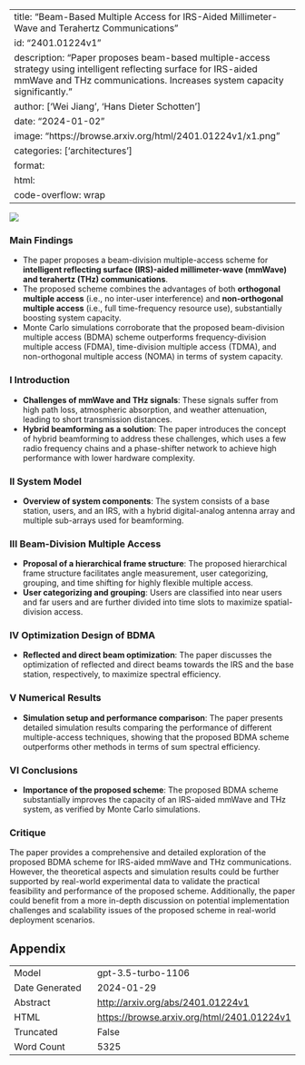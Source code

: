 
---
title: "Beam-Based Multiple Access for IRS-Aided Millimeter-Wave and Terahertz Communications"
id: "2401.01224v1"
description: "Paper proposes beam-based multiple-access strategy using intelligent reflecting surface for IRS-aided mmWave and THz communications. Increases system capacity significantly."
author: ['Wei Jiang', 'Hans Dieter Schotten']
date: "2024-01-02"
image: "https://browse.arxiv.org/html/2401.01224v1/x1.png"
categories: ['architectures']
format:
  html:
    code-overflow: wrap
---

![](https://browse.arxiv.org/html/2401.01224v1/x1.png)

### Main Findings
- The paper proposes a beam-division multiple-access scheme for **intelligent reflecting surface (IRS)-aided millimeter-wave (mmWave) and terahertz (THz) communications**.
- The proposed scheme combines the advantages of both **orthogonal multiple access** (i.e., no inter-user interference) and **non-orthogonal multiple access** (i.e., full time-frequency resource use), substantially boosting system capacity.
- Monte Carlo simulations corroborate that the proposed beam-division multiple access (BDMA) scheme outperforms frequency-division multiple access (FDMA), time-division multiple access (TDMA), and non-orthogonal multiple access (NOMA) in terms of system capacity.

### I Introduction
- **Challenges of mmWave and THz signals**: These signals suffer from high path loss, atmospheric absorption, and weather attenuation, leading to short transmission distances.
- **Hybrid beamforming as a solution**: The paper introduces the concept of hybrid beamforming to address these challenges, which uses a few radio frequency chains and a phase-shifter network to achieve high performance with lower hardware complexity.

### II System Model
- **Overview of system components**: The system consists of a base station, users, and an IRS, with a hybrid digital-analog antenna array and multiple sub-arrays used for beamforming.

### III Beam-Division Multiple Access
- **Proposal of a hierarchical frame structure**: The proposed hierarchical frame structure facilitates angle measurement, user categorizing, grouping, and time shifting for highly flexible multiple access.
- **User categorizing and grouping**: Users are classified into near users and far users and are further divided into time slots to maximize spatial-division access.

### IV Optimization Design of BDMA
- **Reflected and direct beam optimization**: The paper discusses the optimization of reflected and direct beams towards the IRS and the base station, respectively, to maximize spectral efficiency.

### V Numerical Results
- **Simulation setup and performance comparison**: The paper presents detailed simulation results comparing the performance of different multiple-access techniques, showing that the proposed BDMA scheme outperforms other methods in terms of sum spectral efficiency.

### VI Conclusions
- **Importance of the proposed scheme**: The proposed BDMA scheme substantially improves the capacity of an IRS-aided mmWave and THz system, as verified by Monte Carlo simulations.


### Critique
The paper provides a comprehensive and detailed exploration of the proposed BDMA scheme for IRS-aided mmWave and THz communications. However, the theoretical aspects and simulation results could be further supported by real-world experimental data to validate the practical feasibility and performance of the proposed scheme. Additionally, the paper could benefit from a more in-depth discussion on potential implementation challenges and scalability issues of the proposed scheme in real-world deployment scenarios.

## Appendix

|          |          |
|----------|----------|
| Model     | gpt-3.5-turbo-1106       |
| Date Generated     | 2024-01-29       |
| Abstract | [http://arxiv.org/abs/2401.01224v1](http://arxiv.org/abs/2401.01224v1)        |
| HTML     | [https://browse.arxiv.org/html/2401.01224v1](https://browse.arxiv.org/html/2401.01224v1)       |
| Truncated       | False       |
| Word Count       | 5325       |